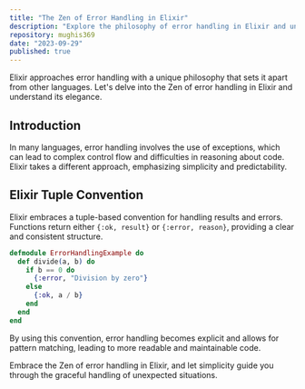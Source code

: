 ```yaml
---
title: "The Zen of Error Handling in Elixir"
description: "Explore the philosophy of error handling in Elixir and understand its elegance compared to traditional approaches."
repository: mughis369
date: "2023-09-29"
published: true
---
```


Elixir approaches error handling with a unique philosophy that sets it apart from other languages. Let's delve into the Zen of error handling in Elixir and understand its elegance.

## Introduction

In many languages, error handling involves the use of exceptions, which can lead to complex control flow and difficulties in reasoning about code. Elixir takes a different approach, emphasizing simplicity and predictability.

## Elixir Tuple Convention

Elixir embraces a tuple-based convention for handling results and errors. Functions return either `{:ok, result}` or `{:error, reason}`, providing a clear and consistent structure.

```elixir
defmodule ErrorHandlingExample do
  def divide(a, b) do
    if b == 0 do
      {:error, "Division by zero"}
    else
      {:ok, a / b}
    end
  end
end
```

By using this convention, error handling becomes explicit and allows for pattern matching, leading to more readable and maintainable code.

Embrace the Zen of error handling in Elixir, and let simplicity guide you through the graceful handling of unexpected situations.